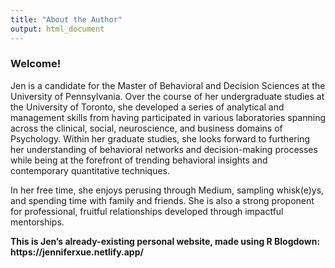 ```yaml
---
title: "About the Author"
output: html_document
---
```


### Welcome! 


Jen is a candidate for the Master of Behavioral and Decision Sciences at the University of Pennsylvania. Over the course of her undergraduate studies at the University of Toronto, she developed a series of analytical and management skills from having participated in various laboratories spanning across the clinical, social, neuroscience, and business domains of Psychology. Within her graduate studies, she looks forward to furthering her understanding of behavioral networks and decision-making processes while being at the forefront of trending behavioral insights and contemporary quantitative techniques.



In her free time, she enjoys perusing through Medium, sampling whisk(e)ys, and spending time with family and friends. She is also a strong proponent for professional, fruitful relationships developed through impactful mentorships.


<b/>

This is Jen's already-existing personal website, made using R Blogdown: https://jenniferxue.netlify.app/
 
<b/>